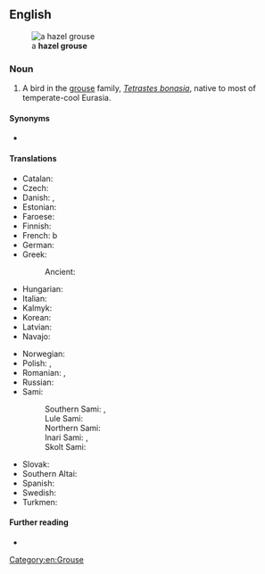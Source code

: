 ==English==
[[File:Tetrastes bonasia.jpg|thumb|a '''hazel grouse''']]

===Noun===
{{en-noun}}

# A bird in the [[grouse]] family, ''[[Tetrastes bonasia]]'', native to most of temperate-cool Eurasia.

====Synonyms====
* {{l|en|hazelhen}}

====Translations====
{{trans-top|bird}}
* Catalan: {{t|ca|grèvol|m}}
* Czech: {{t|cs|jeřábek|m}}
* Danish: {{t+|da|hjerpe|c}}, {{t|da|jærpe|c}}
* Estonian: {{t|et|laanepüü}}
* Faroese: {{t|fo|jarpi|m}}
* Finnish: {{t+|fi|pyy}}
* French: {{t+|fr|gélinotte des bois|f}}b
* German: {{t+|de|Haselhuhn|n}}
* Greek: {{t|el|δασόκοτα|n}}
*: Ancient: {{t|grc|τέτραξ|m}}
* Hungarian: {{t+|hu|császármadár}}
* Italian: {{t|it|francolino di monte|m}}
* Kalmyk: {{t|xal|хагльг}}
* Korean: {{t|ko|들꿩}}
* Latvian: {{t|lv|meža irbe|f}}
* Navajo: {{t|nv|Náátsʼózídę́ę́ʼ dįʼ}}
{{trans-mid}}
* Norwegian: {{t+|no|jerpe|m|f}}
* Polish: {{t+|pl|jarząbek|m}}, {{t+|pl|jarząbek zwyczajny|m}}
* Romanian: {{t+|ro|ieruncă|f}}, {{t+|ro|brădioară|f}}
* Russian: {{t+|ru|ря́бчик|m}}
* Sami:
*: Southern Sami: {{t|sma|brorke}}, {{t|sma|frorke}}
*: Lule Sami: {{t|smj|bakkoj}}
*: Northern Sami: {{t|se|bakku}}
*: Inari Sami: {{t|smn|puágui}}, {{t|smn|pagoi}}
*: Skolt Sami: {{t|sms|pââgg}}
* Slovak: {{t+|sk|jariabok hôrny|m}}
* Southern Altai: {{t|alt|сымда}}
* Spanish: {{t|es|grévol|m}}
* Swedish: {{t+|sv|järpe|c}}
* Turkmen: {{t|tk|turaç}}
{{trans-bottom}}

====Further reading====
* {{pedia}}

[[Category:en:Grouse]]